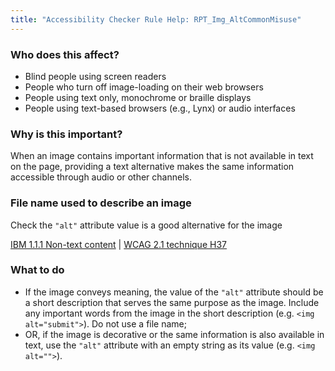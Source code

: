 ```yaml
---
title: "Accessibility Checker Rule Help: RPT_Img_AltCommonMisuse"
---
```


<div className="toolHelp">
<Row>
<Column colLg={5} colMd={3} colSm={4} className="toolLeft">

### Who does this affect?

 * Blind people using screen readers
 * People who turn off image-loading on their web browsers
 * People using text only, monochrome or braille displays
 * People using text-based browsers (e.g., Lynx) or audio interfaces

### Why is this important?

When an image contains important information that is not available in text on the page, providing a text alternative makes the same information accessible through audio or other channels.

</Column>
<Column colLg={11} colMd={5} colSm={4} className="toolMain">

<div id="locLevel"></div>

### File name used to describe an image
Check the `"alt"` attribute value is a good alternative for the image

[IBM 1.1.1 Non-text content](http://www.ibm.com/able/guidelines/ci162/non_text_content.html) | [WCAG 2.1 technique H37](https://www.w3.org/WAI/WCAG21/Techniques/html/H37)

<div id="locSnippet"></div>

### What to do

* If the image conveys meaning, the value of the `"alt"` attribute should be a short description that serves the same purpose as the image. Include any important words from the image in the short description (e.g. `<img alt="submit">`). Do not use a file name;
* OR, if the image is decorative or the same information is also available in text, use the `"alt"` attribute with an empty string as its value (e.g.  `<img alt="">`).



</Column>
</Row>
</div>


